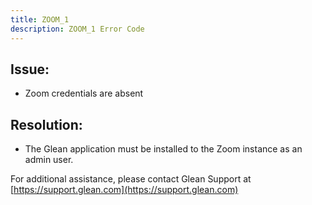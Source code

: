 ```yaml
---
title: ZOOM_1
description: ZOOM_1 Error Code
---
```


## Issue:

- Zoom credentials are absent

## Resolution:

- The Glean application must be installed to the Zoom instance as an admin user.

For additional assistance, please contact Glean Support at [https://support.glean.com](https://support.glean.com)
